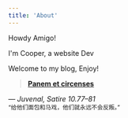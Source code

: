 ```yaml
---
title: 'About'
---
```



<Card client:load>
  <p>
    Howdy Amigo! <MaskHappy width={20} height={20} />
  </p>
  <p>
    I'm Cooper, a website Dev <SealCheck width={20} height={20} />
  </p>
  <p>
    Welcome to my blog, Enjoy! <Cheers width={20} height={20} />
  </p>
</Card>


<Card client:load>

> <MaskSad width={20} height={20} /> [**Panem et
> circenses**](https://en.wikipedia.org/wiki/Bread_and_circuses)

<div style={{ textAlign: 'right' }}><cite>— Juvenal, Satire 10.77–81</cite></div>
<div style={{ textAlign: 'center' }}>

<sup>
  <Translate width={20} height={20} />
</sup>
<span className="blurred">
  <sup>“给他们面包和马戏，他们就永远不会反叛。”</sup>
</span>

</div>

</Card>

<style jsx>{`
  .blurred {
    filter: blur(5px);
    cursor: pointer;
    transition: filter 0.3s ease;
  }
  .blurred:hover {
    filter: blur(0);
  }
`}</style>
